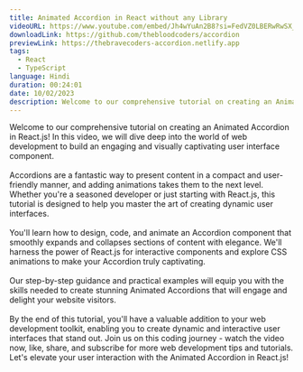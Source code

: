 ```yaml
---
title: Animated Accordion in React without any Library
videoURL: https://www.youtube.com/embed/Jh4wYuAn2B8?si=FedVZ0LBERwRwSX_
downloadLink: https://github.com/thebloodcoders/accordion
previewLink: https://thebravecoders-accordion.netlify.app
tags:
  - React
  - TypeScript
language: Hindi
duration: 00:24:01
date: 10/02/2023
description: Welcome to our comprehensive tutorial on creating an Animated Accordion in React.js! In this video, we will dive deep into the world of web development to build an engaging and visually captivating user interface component.
---
```


Welcome to our comprehensive tutorial on creating an Animated Accordion in React.js! In this video, we will dive deep into the world of web development to build an engaging and visually captivating user interface component.<br /><br />Accordions are a fantastic way to present content in a compact and user-friendly manner, and adding animations takes them to the next level. Whether you're a seasoned developer or just starting with React.js, this tutorial is designed to help you master the art of creating dynamic user interfaces.<br /><br />You'll learn how to design, code, and animate an Accordion component that smoothly expands and collapses sections of content with elegance. We'll harness the power of React.js for interactive components and explore CSS animations to make your Accordion truly captivating.<br /><br />Our step-by-step guidance and practical examples will equip you with the skills needed to create stunning Animated Accordions that will engage and delight your website visitors.<br /><br />By the end of this tutorial, you'll have a valuable addition to your web development toolkit, enabling you to create dynamic and interactive user interfaces that stand out. Join us on this coding journey - watch the video now, like, share, and subscribe for more web development tips and tutorials. Let's elevate your user interaction with the Animated Accordion in React.js!
